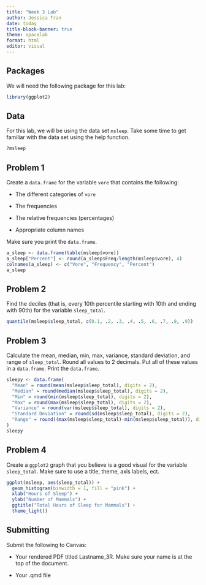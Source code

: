 ```yaml
---
title: "Week 3 Lab"
author: Jessica Tran
date: today 
title-block-banner: true
theme: spacelab
format: html
editor: visual
---
```


## Packages

We will need the following package for this lab:

```r
library(ggplot2)
```

## Data

For this lab, we will be using the data set `msleep`. Take some time to get familiar with the data set using the help function.

```r
?msleep
```

## Problem 1

Create a `data.frame` for the variable `vore` that contains the following:

-   The different categories of `vore`

-   The frequencies

-   The relative frequencies (percentages)

-   Appropriate column names

Make sure you print the `data.frame`.

```r
a_sleep <- data.frame(table(msleep$vore))
a_sleep["Percent"] <- round(a_sleep$Freq/length(msleep$vore), 4)
colnames(a_sleep) <- c("Vore", "Frequency", "Percent")
a_sleep
```

## Problem 2

Find the deciles (that is, every 10th percentile starting with 10th and ending with 90th) for the variable `sleep_total`.

```r
quantile(msleep$sleep_total, c(0.1, .2, .3, .4, .5, .6, .7, .8, .9))
```

## Problem 3

Calculate the mean, median, min, max, variance, standard deviation, and range of `sleep_total`. Round all values to 2 decimals. Put all of these values in a `data.frame`. Print the `data.frame`.

```r
sleepy <- data.frame(
  "Mean" = round(mean(msleep$sleep_total), digits = 2),
  "Median" = round(median(msleep$sleep_total), digits = 2),
  "Min" = round(min(msleep$sleep_total), digits = 2),
  "Max" = round(max(msleep$sleep_total), digits = 2),
  "Variance" = round(var(msleep$sleep_total), digits = 2),
  "Standard Deviation" = round(sd(msleep$sleep_total), digits = 2),
  "Range" = round((max(msleep$sleep_total)-min(msleep$sleep_total)), digits = 2)
)
sleepy
```

## Problem 4

Create a `ggplot2` graph that you believe is a good visual for the variable `sleep_total`. Make sure to use a title, theme, axis labels, ect.

```r
ggplot(msleep, aes(sleep_total)) +
  geom_histogram(binwidth = 1, fill = "pink") +
  xlab("Hours of Sleep") +
  ylab("Number of Mammals") +
  ggtitle("Total Hours of Sleep for Mammals") +
  theme_light()
```

## Submitting

Submit the following to Canvas:

-   Your rendered PDF titled Lastname_3R. Make sure your name is at the top of the document.

-   Your .qmd file
